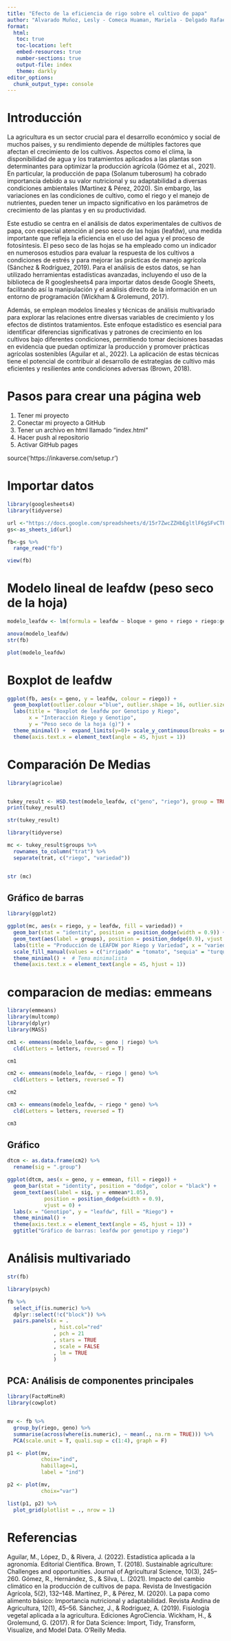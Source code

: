 ```yaml
---
title: "Efecto de la eficiencia de rigo sobre el cultivo de papa"
author: "Alvarado Muñoz, Lesly - Comeca Huaman, Mariela - Delgado Rafael, Jamil - Diaz Saucedo, Yoel - Florida Garcia, Cristian - Luis Marin, Ney"
format:
  html:
   toc: true
   toc-location: left
   embed-resources: true
   number-sections: true
   output-file: index
   theme: darkly
editor_options: 
  chunk_output_type: console
---
```


# Introducción

La agricultura es un sector crucial para el desarrollo económico y social de muchos países, y su rendimiento depende de múltiples factores que afectan el crecimiento de los cultivos. Aspectos como el clima, la disponibilidad de agua y los tratamientos aplicados a las plantas son determinantes para optimizar la producción agrícola (Gómez et al., 2021). En particular, la producción de papa (Solanum tuberosum) ha cobrado importancia debido a su valor nutricional y su adaptabilidad a diversas condiciones ambientales (Martínez & Pérez, 2020). Sin embargo, las variaciones en las condiciones de cultivo, como el riego y el manejo de nutrientes, pueden tener un impacto significativo en los parámetros de crecimiento de las plantas y en su productividad.

Este estudio se centra en el análisis de datos experimentales de cultivos de papa, con especial atención al peso seco de las hojas (leafdw), una medida importante que refleja la eficiencia en el uso del agua y el proceso de fotosíntesis. El peso seco de las hojas se ha empleado como un indicador en numerosos estudios para evaluar la respuesta de los cultivos a condiciones de estrés y para mejorar las prácticas de manejo agrícola (Sánchez & Rodríguez, 2019). Para el análisis de estos datos, se han utilizado herramientas estadísticas avanzadas, incluyendo el uso de la biblioteca de R googlesheets4 para importar datos desde Google Sheets, facilitando así la manipulación y el análisis directo de la información en un entorno de programación (Wickham & Grolemund, 2017).

Además, se emplean modelos lineales y técnicas de análisis multivariado para explorar las relaciones entre diversas variables de crecimiento y los efectos de distintos tratamientos. Este enfoque estadístico es esencial para identificar diferencias significativas y patrones de crecimiento en los cultivos bajo diferentes condiciones, permitiendo tomar decisiones basadas en evidencia que puedan optimizar la producción y promover prácticas agrícolas sostenibles (Aguilar et al., 2022). La aplicación de estas técnicas tiene el potencial de contribuir al desarrollo de estrategias de cultivo más eficientes y resilientes ante condiciones adversas (Brown, 2018).


#  Pasos para crear una página web

1.  Tener mi proyecto
1.  Conectar mi proyecto a GitHub
1.  Tener un archivo en html llamado "index.html"
1.  Hacer push al repositorio
1.  Activar GitHub pages

source('https://inkaverse.com/setup.r')

#  Importar datos

```r
library(googlesheets4)
library(tidyverse)

url <-"https://docs.google.com/spreadsheets/d/15r7ZwcZZHbEgltlF6gSFvCTFA-CFzVBWwg3mFlRyKPs/edit?gid=172957346#gid=172957346"
gs<-as_sheets_id(url)

fb<-gs %>%
  range_read("fb")

view(fb)

```



#  Modelo lineal de leafdw (peso seco de la hoja)

```r
modelo_leafdw <- lm(formula = leafdw ~ bloque + geno + riego + riego:geno, data = fb)

anova(modelo_leafdw)
str(fb)

plot(modelo_leafdw)

```

# Boxplot de leafdw

```r

ggplot(fb, aes(x = geno, y = leafdw, colour = riego)) +
  geom_boxplot(outlier.colour ="blue", outlier.shape = 16, outlier.size = 2) +
  labs(title = "Boxplot de leafdw por Genotipo y Riego",
       x = "Interacción Riego y Genotipo",
       y = "Peso seco de la hoja (g)") +
  theme_minimal() +  expand_limits(y=0)+ scale_y_continuous(breaks = seq(0,30, by = 5))+
  theme(axis.text.x = element_text(angle = 45, hjust = 1)) 

```

# Comparación De Medias


```r
library(agricolae)


tukey_result <- HSD.test(modelo_leafdw, c("geno", "riego"), group = TRUE)
print(tukey_result)


```

```r
str(tukey_result)

library(tidyverse)

mc <- tukey_result$groups %>% 
  rownames_to_column("trat") %>% 
  separate(trat, c("riego", "variedad")) 


str (mc)
```

##  Gráfico de barras

```r
library(ggplot2)

ggplot(mc, aes(x = riego, y = leafdw, fill = variedad)) +
  geom_bar(stat = "identity", position = position_dodge(width = 0.9)) +  # Barras agrupadas por variedad
  geom_text(aes(label = groups), position = position_dodge(0.9), vjust = -0.5, size = 3) +  # Etiquetas sobre las barras
  labs(title = "Producción de LEAFDW por Riego y Variedad", x = "variedad", y = "LEAFDW", fill = "riego") +  # Etiquetas de los ejes y título
  scale_fill_manual(values = c("irrigado" = "tomato", "sequia" = "turquoise3")) +  # Colores personalizados para las variedades
  theme_minimal() +  # Tema minimalista
  theme(axis.text.x = element_text(angle = 45, hjust = 1))
```

# comparacion de medias: emmeans

```r

library(emmeans)
library(multcomp)
library(dplyr)
library(MASS)

cm1 <- emmeans(modelo_leafdw, ~ geno | riego) %>% 
  cld(Letters = letters, reversed = T)

cm1

cm2 <- emmeans(modelo_leafdw, ~ riego | geno) %>% 
  cld(Letters = letters, reversed = T)

cm2

cm3 <- emmeans(modelo_leafdw, ~ riego * geno) %>% 
  cld(Letters = letters, reversed = T)

cm3
```



## Gráfico

```r
dtcm <- as.data.frame(cm2) %>% 
  rename(sig = ".group")

ggplot(dtcm, aes(x = geno, y = emmean, fill = riego)) +
  geom_bar(stat = "identity", position = "dodge", color = "black") +
  geom_text(aes(label = sig, y = emmean*1.05),
            position = position_dodge(width = 0.9),
            vjust = 0) +
  labs(x = "Genotipo", y = "leafdw", fill = "Riego") +
  theme_minimal() +
  theme(axis.text.x = element_text(angle = 45, hjust = 1)) +
  ggtitle("Gráfico de barras: leafdw por genotipo y riego")
```


# Análisis multivariado

```r
str(fb)
```

```r
library(psych)

fb %>% 
  select_if(is.numeric) %>% 
  dplyr::select(!c("block")) %>% 
  pairs.panels(x = .
               , hist.col="red"
               , pch = 21
               , stars = TRUE
               , scale = FALSE
               , lm = TRUE
               ) 
```


## PCA: Análisis de componentes principales

```r
library(FactoMineR)
library(cowplot)


mv <- fb %>%
  group_by(riego, geno) %>%
  summarise(across(where(is.numeric), ~ mean(., na.rm = TRUE))) %>%
  PCA(scale.unit = T, quali.sup = c(1:4), graph = F)

p1 <- plot(mv,
           choix="ind",
           habillage=1,
           label = "ind")

p2 <- plot(mv,
           choix="var")

list(p1, p2) %>%
  plot_grid(plotlist = ., nrow = 1)
```


# Referencias

Aguilar, M., López, D., & Rivera, J. (2022). Estadística aplicada a la agronomía. Editorial Científica.
Brown, T. (2018). Sustainable agriculture: Challenges and opportunities. Journal of Agricultural Science, 10(3), 245–260.
Gómez, R., Hernández, S., & Silva, L. (2021). Impacto del cambio climático en la producción de cultivos de papa. Revista de Investigación Agrícola, 5(2), 132–148.
Martínez, P., & Pérez, M. (2020). La papa como alimento básico: Importancia nutricional y adaptabilidad. Revista Andina de Agricultura, 12(1), 45–56.
Sánchez, J., & Rodríguez, A. (2019). Fisiología vegetal aplicada a la agricultura. Ediciones AgroCiencia.
Wickham, H., & Grolemund, G. (2017). R for Data Science: Import, Tidy, Transform, Visualize, and Model Data. O’Reilly Media.









